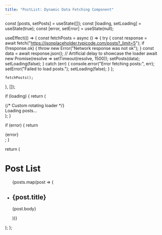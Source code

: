 ```yaml
---
title: "PostList: Dynamic Data Fetching Component"
---
```



  const [posts, setPosts] = useState([]);
  const [loading, setLoading] = useState(true);
  const [error, setError] = useState(null);

  useEffect(() => {
    const fetchPosts = async () => {
      try {
        const response = await fetch("https://jsonplaceholder.typicode.com/posts?_limit=5");
        if (!response.ok) {
          throw new Error("Network response was not ok");
        }
        const data = await response.json();
        // Artificial delay to showcase the loader
        await new Promise(resolve => setTimeout(resolve, 1500));
        setPosts(data);
        setLoading(false);
      } catch (err) {
        console.error("Error fetching posts:", err);
        setError("Failed to load posts.");
        setLoading(false);
      }
    };

    fetchPosts();
  }, []);

  if (loading) {
    return (
      <div className="flex flex-col items-center justify-center py-10">
        <div className="flex flex-col items-center">
          {/* Custom rotating loader */}
          <div className="animate-spin inline-block w-12 h-12 border-4 border-blue-500 border-t-transparent rounded-full"></div>
          <span className="mt-4 text-gray-600 font-medium text-lg">Loading posts...</span>
        </div>
      </div>
    );
  }

  if (error) {
    return <div className="text-red-600 text-center py-10">{error}</div>;
  }

  return (
    <div className="max-w-3xl mx-auto py-8">
      <h1 className="text-3xl font-bold text-center mb-6">Post List</h1>
      <ul className="space-y-6">
        {posts.map(post => (
          <li key={post.id} className="p-4 border border-gray-200 rounded-lg shadow-sm hover:shadow-md transition-shadow">
            <h2 className="text-xl font-semibold mb-2">{post.title}</h2>
            <p className="text-gray-700">{post.body}</p>
          </li>
        ))}
      </ul>
    </div>
  );
};

<PostList />

